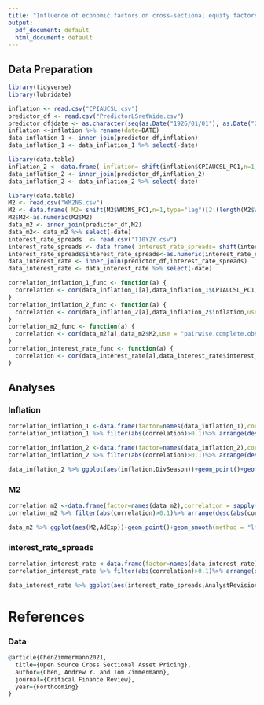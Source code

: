 ---
title: "Influence of economic factors on cross-sectional equity factors"
output:
  pdf_document: default
  html_document: default
---

## Data  Preparation

```{r message=FALSE, warning=FALSE, paged.print=FALSE}
library(tidyverse)
library(lubridate)
```

```{r message=FALSE, warning=FALSE, paged.print=FALSE}
inflation <- read.csv("CPIAUCSL.csv")
predictor_df <- read.csv("PredictorLSretWide.csv")
predictor_df$date <- as.character(seq(as.Date("1926/01/01"), as.Date("2020/12/01"), by = "month"))
inflation <-inflation %>% rename(date=DATE)
data_inflation_1 <- inner_join(predictor_df,inflation)
data_inflation_1 <- data_inflation_1 %>% select(-date)

library(data.table)
inflation_2 <- data.frame( inflation= shift(inflation$CPIAUCSL_PC1,n=1,type="lag")[2:(length(inflation$CPIAUCSL_PC1)-1)],date=inflation$date[2:(length(inflation$date)-1)])
data_inflation_2 <- inner_join(predictor_df,inflation_2)
data_inflation_2 <- data_inflation_2 %>% select(-date)

library(data.table)
M2 <- read.csv("WM2NS.csv")
M2 <- data.frame( M2= shift(M2$WM2NS_PC1,n=1,type="lag")[2:(length(M2$WM2NS_PC1)-1)],date=M2$DATE[2:(length(M2$DATE)-1)])
M2$M2<-as.numeric(M2$M2)
data_m2 <- inner_join(predictor_df,M2)
data_m2<- data_m2 %>% select(-date)
interest_rate_spreads  <- read.csv("T10Y2Y.csv")
interest_rate_spreads <- data.frame( interest_rate_spreads= shift(interest_rate_spreads$T10Y2Y,n=1,type="lag")[2:(length(interest_rate_spreads$T10Y2Y)-1)],date=interest_rate_spreads$DATE[2:(length(interest_rate_spreads$DATE)-1)])
interest_rate_spreads$interest_rate_spreads<-as.numeric(interest_rate_spreads$interest_rate_spreads)
data_interest_rate <- inner_join(predictor_df,interest_rate_spreads)
data_interest_rate <- data_interest_rate %>% select(-date)
```

```{r message=FALSE, warning=FALSE,  paged.print=FALSE}
correlation_inflation_1_func <- function(a) {
  correlation <- cor(data_inflation_1[a],data_inflation_1$CPIAUCSL_PC1,use = "pairwise.complete.obs")
}
correlation_inflation_2_func <- function(a) {
  correlation <- cor(data_inflation_2[a],data_inflation_2$inflation,use = "pairwise.complete.obs")
}
correlation_m2_func <- function(a) {
  correlation <- cor(data_m2[a],data_m2$M2,use = "pairwise.complete.obs")
}
correlation_interest_rate_func <- function(a) {
  correlation <- cor(data_interest_rate[a],data_interest_rate$interest_rate_spreads,use = "pairwise.complete.obs")
}
```

## Analyses

### Inflation

```{r message=FALSE, warning=FALSE,  paged.print=FALSE}
correlation_inflation_1 <-data.frame(factor=names(data_inflation_1),correlation = sapply(c(1:length(data_inflation_1)), correlation_inflation_1_func)) 
correlation_inflation_1 %>% filter(abs(correlation)>0.1)%>% arrange(desc(abs(correlation))) 
```


```{r message=FALSE, warning=FALSE,  paged.print=FALSE}
correlation_inflation_2 <-data.frame(factor=names(data_inflation_2),correlation = sapply(c(1:length(data_inflation_2)), correlation_inflation_2_func)) 
correlation_inflation_2 %>% filter(abs(correlation)>0.1)%>% arrange(desc(abs(correlation))) 
```

```{r message=FALSE, warning=FALSE,  paged.print=FALSE}
data_inflation_2 %>% ggplot(aes(inflation,DivSeason))+geom_point()+geom_smooth(method = "lm")
```

### M2 

```{r message=FALSE, warning=FALSE,  paged.print=FALSE}

correlation_m2 <-data.frame(factor=names(data_m2),correlation = sapply(c(1:length(data_m2)), correlation_m2_func)) 
correlation_m2 %>% filter(abs(correlation)>0.1)%>% arrange(desc(abs(correlation))) 

```
```{r message=FALSE, warning=FALSE, paged.print=FALSE}
data_m2 %>% ggplot(aes(M2,AdExp))+geom_point()+geom_smooth(method = "lm")
```

### interest_rate_spreads

```{r message=FALSE, warning=FALSE, paged.print=FALSE}
correlation_interest_rate <-data.frame(factor=names(data_interest_rate),correlation = sapply(c(1:length(data_interest_rate)), correlation_interest_rate_func)) 
correlation_interest_rate %>% filter(abs(correlation)>0.1)%>% arrange(desc(abs(correlation))) 
```



```{r message=FALSE, warning=FALSE, paged.print=FALSE}
data_interest_rate %>% ggplot(aes(interest_rate_spreads,AnalystRevision))+geom_point()+geom_smooth(method = "lm")
```

# References 

### Data
```{r}
@article{ChenZimmermann2021,
  title={Open Source Cross Sectional Asset Pricing},
  author={Chen, Andrew Y. and Tom Zimmermann},
  journal={Critical Finance Review},
  year={Forthcoming}
}
```

